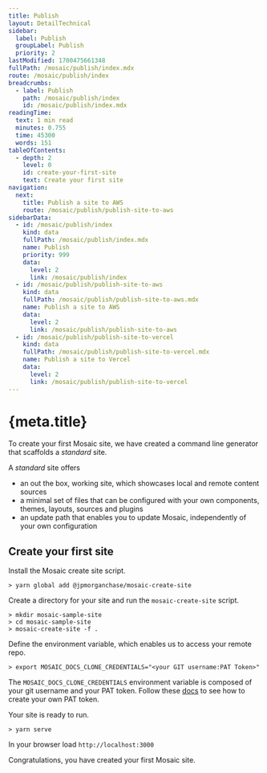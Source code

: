 ```yaml
---
title: Publish
layout: DetailTechnical
sidebar:
  label: Publish
  groupLabel: Publish
  priority: 2
lastModified: 1700475661348
fullPath: /mosaic/publish/index.mdx
route: /mosaic/publish/index
breadcrumbs:
  - label: Publish
    path: /mosaic/publish/index
    id: /mosaic/publish/index.mdx
readingTime:
  text: 1 min read
  minutes: 0.755
  time: 45300
  words: 151
tableOfContents:
  - depth: 2
    level: 0
    id: create-your-first-site
    text: Create your first site
navigation:
  next:
    title: Publish a site to AWS
    route: /mosaic/publish/publish-site-to-aws
sidebarData:
  - id: /mosaic/publish/index
    kind: data
    fullPath: /mosaic/publish/index.mdx
    name: Publish
    priority: 999
    data:
      level: 2
      link: /mosaic/publish/index
  - id: /mosaic/publish/publish-site-to-aws
    kind: data
    fullPath: /mosaic/publish/publish-site-to-aws.mdx
    name: Publish a site to AWS
    data:
      level: 2
      link: /mosaic/publish/publish-site-to-aws
  - id: /mosaic/publish/publish-site-to-vercel
    kind: data
    fullPath: /mosaic/publish/publish-site-to-vercel.mdx
    name: Publish a site to Vercel
    data:
      level: 2
      link: /mosaic/publish/publish-site-to-vercel
---
```

# {meta.title}

To create your first Mosaic site, we have created a command line generator that scaffolds a *standard* site.

A *standard* site offers

*   an out the box, working site, which showcases local and remote content sources
*   a minimal set of files that can be configured with your own components, themes, layouts, sources and plugins
*   an update path that enables you to update Mosaic, independently of your own configuration

## Create your first site

Install the Mosaic create site script.

```
> yarn global add @jpmorganchase/mosaic-create-site
```

Create a directory for your site and run the `mosaic-create-site` script.

```
> mkdir mosaic-sample-site
> cd mosaic-sample-site
> mosaic-create-site -f .
```

Define the environment variable, which enables us to access your remote repo.

```
> export MOSAIC_DOCS_CLONE_CREDENTIALS="<your GIT username:PAT Token>"
```

The `MOSAIC_DOCS_CLONE_CREDENTIALS` environment variable is composed of your git username and your PAT token.
Follow these [docs](https://docs.github.com/en/enterprise-server@3.4/authentication/keeping-your-account-and-data-secure/creating-a-personal-access-token) to see how to create your own PAT token.

Your site is ready to run.

```
> yarn serve
```

In your browser load `http://localhost:3000`

Congratulations, you have created your first Mosaic site.
